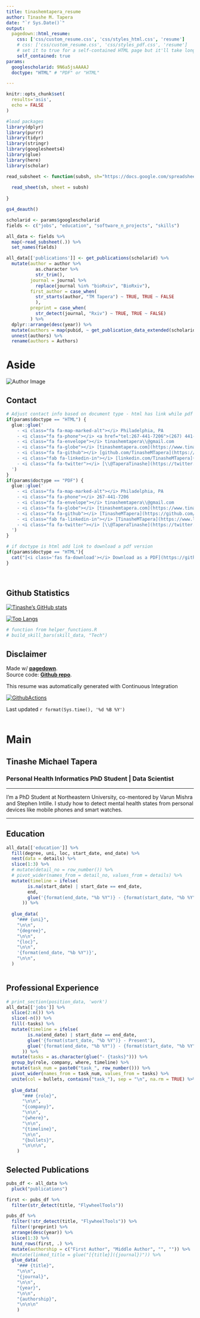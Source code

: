 ```yaml
---
title: tinashemtapera_resume
author: Tinashe M. Tapera
date: "`r Sys.Date()`"
output:
  pagedown::html_resume:
    css: ['css/custom_resume.css', 'css/styles_html.css', 'resume']
    # css: ['css/custom_resume.css', 'css/styles_pdf.css', 'resume']
    # set it to true for a self-contained HTML page but it'll take longer to render
    self_contained: true
params:
  googlescholarid: 9N6a5jsAAAAJ
  doctype: "HTML" # "PDF" or "HTML" 

---
```


```r
knitr::opts_chunk$set(
  results='asis', 
  echo = FALSE
)

#load packages
library(dplyr)
library(purrr)
library(tidyr)
library(stringr)
library(googlesheets4)
library(glue)
library(here)
library(scholar)

read_subsheet <- function(subsh, sh="https://docs.google.com/spreadsheets/d/1yLCNgRFi0AezvyTT2Uaof2FKzNImuy2_xIlGKn77TNw/edit?usp=sharing"){
  
  read_sheet(sh, sheet = subsh)
  
}

gs4_deauth()

scholarid <- params$googlescholarid
fields <- c("jobs", "education", "software_n_projects", "skills")

all_data <- fields %>%
  map(~read_subsheet(.)) %>%
  set_names(fields)

all_data[['publications']] <- get_publications(scholarid) %>% 
  mutate(author = author %>% 
           as.character %>%
           str_trim(),
         journal = journal %>% 
           replace(journal %in% "bioRxiv", "BioRxiv"), 
         first_author = case_when(
           str_starts(author, "TM Tapera") ~ TRUE, TRUE ~ FALSE
           ),
         preprint = case_when(
           str_detect(journal, "Rxiv") ~ TRUE, TRUE ~ FALSE)
         ) %>% 
  dplyr::arrange(desc(year)) %>%
  mutate(authors = map(pubid, ~ get_publication_data_extended(scholarid, .x))) %>%
  unnest(authors) %>%
  rename(authors = Authors)


```

Aside
================================================================================

<img src="DSC_0526.JPG" alt="Author Image" class="img-circle text-center headshot">
<!--![Tinashe M. Tapera](avatar.png){width=50% class="center"}-->

Contact {#contact}
--------------------------------------------------------------------------------

```r
# Adjust contact info based on document type - html has link while pdf does not
if(params$doctype == "HTML") {
  glue::glue('
    - <i class="fa fa-map-marked-alt"></i> Philadelphia, PA
    - <i class="fa fa-phone"></i> <a href="tel:267-441-7206">(267) 441-7206</a>
    - <i class="fa fa-envelope"></i> tinashemtapera\\@gmail.com
    - <i class="fa fa-globe"></i> [tinashemtapera.com](https://www.tinashemtapera.com)
    - <i class="fa fa-github"></i> [github.com/TinasheMTapera](https://github.com/TinasheMTapera)
    - <i class="fab fa-linkedin-in"></i> [linkedin.com/TinasheMTapera](https://www.linkedin.com/in/TinasheMTapera/)
    - <i class="fa fa-twitter"></i> [\\@TaperaTinashe](https://twitter.com/TaperaTinashe)
  ')
} 
if(params$doctype == "PDF") {
  glue::glue('
    - <i class="fa fa-map-marked-alt"></i> Philadelphia, PA
    - <i class="fa fa-phone"></i> 267-441-7206
    - <i class="fa fa-envelope"></i> tinashemtapera\\@gmail.com
    - <i class="fa fa-globe"></i> [tinashemtapera.com](https://www.tinashemtapera.com)
    - <i class="fa fa-github"></i> [TinasheMTapera](https://github.com/TinasheMTapera)
    - <i class="fab fa-linkedin-in"></i> [TinasheMTapera](https://www.linkedin.com/in/TinasheMTapera/)
    - <i class="fa fa-twitter"></i> [\\@TaperaTinashe](https://twitter.com/TaperaTinashe)
  ')
}
```



```r
# if doctype is html add link to download a pdf version
if(params$doctype == "HTML"){
  cat("[<i class='fas fa-download'></i> Download as a PDF](https://github.com/TinasheMTapera/ReproducibleResumeCV/blob/main/one_page_resume/one_page_resume_pagedown.pdf)")
}
```

<br>


Github Statistics {#stats}
--------------------------------------------------------------------------------


<!-- credit to https://github.com/anuraghazra/github-readme-stats -->

[![Tinashe's GitHub stats](https://github-readme-stats.vercel.app/api?username=tinashemtapera&theme=prussian&?count_private=true&hide=javascript,html,css,Jupyter\ Notebook,OpenEdge\ ABL)](https://github.com/tinashemtapera)

[![Top Langs](https://github-readme-stats.vercel.app/api/top-langs/?username=tinashemtapera&theme=prussian&show_icons=true&hide=javascript,html,css,Jupyter\ Notebook,OpenEdge\ ABL)](https://github.com/tinashemtapera)


```r
# function from helper_functions.R
# build_skill_bars(skill_data, "Tech")
```


Disclaimer {#disclaimer}
--------------------------------------------------------------------------------

Made w/ [**pagedown**](https://github.com/rstudio/pagedown).   
Source code: [**Github repo**](https://github.com/tinashemtapera/ReproducibleResumeCV).

This resume was automatically generated with Continuous Integration

[![GithubActions](https://github.com/TinasheMTapera/ReproducibleResumeCV/actions/workflows/render-rmarkdown.yaml/badge.svg)](https://github.com/TinasheMTapera/ReproducibleResumeCV/actions/workflows/render-rmarkdown.yaml)

Last updated `r format(Sys.time(), '%d %B %Y')`
<br>
<br>


Main
================================================================================


Tinashe Michael Tapera {#title}
--------------------------------------------------------------------------------


### Personal Health Informatics PhD Student  |  Data Scientist


--------------------------------------------------------------------------------

I’m a PhD Student at Northeastern University, co-mentored by Varun Mishra and Stephen Intille. I study how to detect mental health states from personal devices like mobile phones and smart watches.


--------------------------------------------------------------------------------

Education {data-icon=graduation-cap}
--------------------------------------------------------------------------------

```r
all_data[['education']] %>%
  fill(degree, uni, loc, start_date, end_date) %>%
  nest(data = details) %>%
  slice(1:3) %>%
  # mutate(detail_no = row_number()) %>%
  # pivot_wider(names_from = detail_no, values_from = details) %>%
  mutate(timeline = ifelse(
        is.na(start_date) | start_date == end_date,
        end,
        glue('{format(end_date, "%b %Y")} - {format(start_date, "%b %Y")}')
      )) %>%
  
  glue_data(
    "### {uni}",
    "\n\n",
    "{degree}",
    "\n\n",
    "{loc}",
    "\n\n",
    '{format(end_date, "%b %Y")}',
    "\n\n",
  )
  
```



Professional Experience {data-icon=suitcase}
--------------------------------------------------------------------------------

```r
# print_section(position_data, 'work')
all_data[['jobs']] %>%
  slice(2:n()) %>%
  slice(-n()) %>%
  fill(-tasks) %>%
  mutate(timeline = ifelse(
        is.na(end_date) | start_date == end_date,
        glue('{format(start_date, "%b %Y")} - Present'),
        glue('{format(end_date, "%b %Y")} - {format(start_date, "%b %Y")}')
      )) %>%
  mutate(tasks = as.character(glue("- {tasks}"))) %>%
  group_by(role, company, where, timeline) %>%
  mutate(task_num = paste0("task_", row_number())) %>%
  pivot_wider(names_from = task_num, values_from = tasks) %>%
  unite(col = bullets, contains("task_"), sep = "\n", na.rm = TRUE) %>%
  
  glue_data(
      "### {role}",
      "\n\n",
      "{company}",
      "\n\n",
      "{where}",
      "\n\n",
      "{timeline}", 
      "\n\n",
      "{bullets}",
      "\n\n\n",
    )
```

Selected Publications {data-icon=book data-concise=true}
--------------------------------------------------------------------------------

```r
pubs_df <- all_data %>%
  pluck("publications")

first <- pubs_df %>%
  filter(str_detect(title, "FlywheelTools"))

pubs_df %>%
  filter(!str_detect(title, "FlywheelTools")) %>%
  filter(!preprint) %>%
  arrange(desc(year)) %>%
  slice(1:3) %>%
  bind_rows(first, .) %>%
  mutate(authorship = c("First Author", "Middle Author", "", "")) %>%
  #mutate(linked_title = glue("[{title}]({journal})")) %>%
  glue_data(
    "### {title}",
    "\n\n",
    "{journal}",
    "\n\n",
    "{year}",
    "\n\n",
    "{authorship}",
    "\n\n\n"
    )
```

